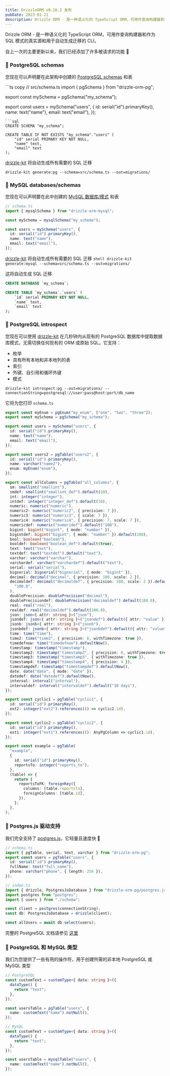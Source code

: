 ```yaml
---
title: DrizzleORM v0.16.2 发布
pubDate: 2023-01-21
description: Drizzle ORM - 是一种语义化的 TypeScript ORM，可用作查询构建器和作为 SQL 模式的真实源和用于自动生成迁移的 CLI。
---
```


Drizzle ORM - 是一种语义化的 TypeScript ORM，可用作查询构建器和作为 SQL 模式的真实源和用于自动生成迁移的 CLI。

自上一次的主要更新以来，我们已经添加了许多被请求的功能 🚀

### 🎉 PostgreSQL schemas

您现在可以声明要在此架构中创建的 [PostgreSQL schemas](https://www.postgresql.org/docs/current/ddl-schemas.html) 和表

<Section>
```ts copy
// src/schema.ts
import { pgSchema } from "drizzle-orm-pg";

export const mySchema = pgSchema("my_schema");

export const users = mySchema("users", {
  id: serial("id").primaryKey(),
  name: text("name"),
  email: text("email"),
});
```
```sql
CREATE SCHEMA "my_schema";

CREATE TABLE IF NOT EXISTS "my_schema"."users" (
	"id" serial PRIMARY KEY NOT NULL,
	"name" text,
	"email" text
);
```
</Section>

[drizzle-kit](https://driz.link/kit) 将自动生成所有需要的 SQL 迁移

 ```shell 
drizzle-kit generate:pg --schema=src/schema.ts --out=migrations/ 
 ```

### 🎉 MySQL databases/schemas

您现在可以声明要在此中创建的 [MySQL 数据库/模式](https://dev.mysql.com/doc/refman/8.0/en/create-database.html) 和表

```ts copy
// schema.ts
import { mysqlSchema } from "drizzle-orm-mysql";

const mySchema = mysqlSchema("my_schema");

const users = mySchema("users", {
  id: serial("id").primaryKey(),
  name: text("name"),
  email: text("email"),
});
```

[drizzle-kit](https://driz.link/kit) 将自动生成所有需要的 SQL 迁移 ```shell drizzle-kit
generate:mysql --schema=src/schema.ts --out=migrations/ ```

这将自动生成 SQL 迁移

```sql
CREATE DATABASE `my_schema`;

CREATE TABLE `my_schema`.`users` (
	`id` serial PRIMARY KEY NOT NULL,
	`name` text,
	`email` text
);
```

### 🎉 PostgreSQL introspect

您现在可以使用 [drizzle-kit](https://driz.link/kit) 在几秒钟内从现有的 PostgreSQL 数据库中提取数据库模式，无需切换任何现有的 ORM 或原始 SQL。它支持：

- 枚举
- 具有所有本地和非本地列的表
- 索引
- 外键、自引用和循环外键
- 模式

```shell
drizzle-kit introspect:pg --out=migrations/ --connectionString=postgresql://user:pass@host:port/db_name
```

它将为您打印 `schema.ts`

```ts copy
export const myEnum = pgEnum("my_enum", ["one", "two", "three"]);
export const mySchema = pgSchema("my_schema");

export const users = mySchema("users", {
  id: serial("id").primaryKey(),
  name: text("name"),
  email: text("email"),
});

export const users2 = pgTable("users2", {
  id: serial("id").primaryKey(),
  name: varchar("name2"),
  enum: myEnum("enum"),
});

export const allColumns = pgTable("all_columns", {
  sm: smallint("smallint"),
  smdef: smallint("smallint_def").default(10),
  int: integer("integer"),
  intdef: integer("integer_def").default(10),
  numeric: numeric("numeric"),
  numeric2: numeric("numeric2", { precision: 7 }),
  numeric3: numeric("numeric3", { scale: 7 }),
  numeric4: numeric("numeric4", { precision: 7, scale: 7 }),
  numericdef: numeric("numeridef").default("100"),
  bigint: bigint("bigint", { mode: "number" }),
  bigintdef: bigint("bigint", { mode: "number" }).default(100),
  bool: boolean("boolean"),
  booldef: boolean("boolean_def").default(true),
  text: text("text"),
  textdef: text("textdef").default("text"),
  varchar: varchar("varchar"),
  varchardef: varchar("varchardef").default("text"),
  serial: serial("serial"),
  bigserial: bigserial("bigserial", { mode: "bigint" }),
  decimal: decimal("decimal", { precision: 100, scale: 2 }),
  decimaldef: decimal("decimaldef", { precision: 100, scale: 2 }).default(
    "100.0",
  ),
  doublePrecision: doublePrecision("decimal"),
  doublePrecisiondef: doublePrecision("decimaldef").default(100.0),
  real: real("real"),
  realdef: real("decimaldef").default(100.0),
  json: json<{ attr: string }>("json"),
  jsondef: json<{ attr: string }>("jsondef").default({ attr: "value" }),
  jsonb: jsonb<{ attr: string }>("jsonb"),
  jsonbdef: jsonb<{ attr: string }>("jsonbdef").default({ attr: "value" }),
  time: time("time"),
  time2: time("time2", { precision: 6, withTimezone: true }),
  timedefnow: time("timedefnow").defaultNow(),
  timestamp: timestamp("timestamp"),
  timestamp2: timestamp("timestamp2", { precision: 6, withTimezone: true }),
  timestamp3: timestamp("timestamp3", { withTimezone: true }),
  timestamp4: timestamp("timestamp4", { precision: 4 }),
  timestampdef: timestamp("timestampdef").defaultNow(),
  date: date("date", { mode: "date" }),
  datedef: date("datedef").defaultNow(),
  interval: interval("interval"),
  intervaldef: interval("intervaldef").default("10 days"),
});

export const cyclic1 = pgTable("cyclic1", {
  id: serial("id").primaryKey(),
  ext2: integer("ext2").references(() => cyclic2.id),
});

export const cyclic2 = pgTable("cyclic2", {
  id: serial("id").primaryKey(),
  ext1: integer("ext1").references((): AnyPgColumn => cyclic1.id),
});

export const example = pgTable(
  "example",
  {
    id: serial("id").primaryKey(),
    reportsTo: integer("reports_to"),
  },
  (table) => {
    return {
      reportsToFK: foreignKey({
        columns: [table.reportsTo],
        foreignColumns: [table.id],
      }),
    };
  },
);
```

### 🎉 Postgres.js 驱动支持

我们完全支持了 [postgres.js](https://github.com/porsager/postgres)，它轻量且速度快 🚀

```ts copy
// schema.ts
import { pgTable, serial, text, varchar } from "drizzle-orm-pg";
export const users = pgTable("users", {
  id: serial("id").primaryKey(),
  fullName: text("full_name"),
  phone: varchar("phone", { length: 256 }),
});

// index.ts
import { drizzle, PostgresJsDatabase } from "drizzle-orm-pg/postgres.js";
import postgres from "postgres";
import { users } from "./schema";

const client = postgres(connectionString);
const db: PostgresJsDatabase = drizzle(client);

const allUsers = await db.select(users);
```

完整的 PostgreSQL 文档请参见 [这里](https://github.com/drizzle-team/drizzle-orm/tree/main/drizzle-orm-pg)

### 🎉 PostgreSQL 和 MySQL 类型

我们为您提供了一些有用的操作符，用于创建所需的非本地 PostgreSQL 或 MySQL 类型

```ts copy
// PostgreSQL
const customText = customType<{ data: string }>({
  dataType() {
    return "text";
  },
});

const usersTable = pgTable("users", {
  name: customText("name").notNull(),
});

// MySQL
const customText = customType<{ data: string }>({
  dataType() {
    return "text";
  },
});

const usersTable = mysqlTable("users", {
  name: customText("name").notNull(),
});
```
